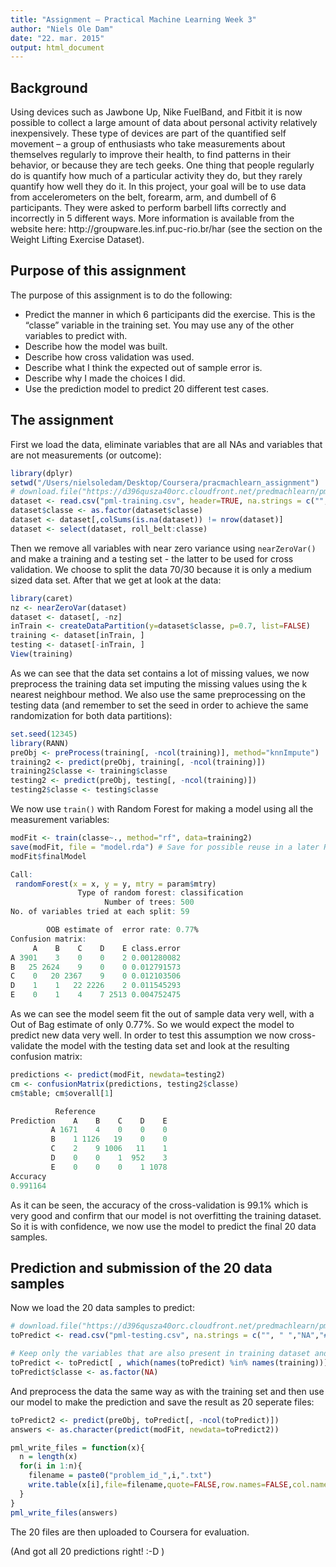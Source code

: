 ```yaml
---
title: "Assignment – Practical Machine Learning Week 3"
author: "Niels Ole Dam"
date: "22. mar. 2015"
output: html_document
---
```


## Background

Using devices such as Jawbone Up, Nike FuelBand, and Fitbit it is now possible to collect a large amount of data about personal activity relatively inexpensively. These type of devices are part of the quantified self movement – a group of enthusiasts who take measurements about themselves regularly to improve their health, to find patterns in their behavior, or because they are tech geeks. One thing that people regularly do is quantify how much of a particular activity they do, but they rarely quantify how well they do it. In this project, your goal will be to use data from accelerometers on the belt, forearm, arm, and dumbell of 6 participants. They were asked to perform barbell lifts correctly and incorrectly in 5 different ways. More information is available from the website here: http://groupware.les.inf.puc-rio.br/har (see the section on the Weight Lifting Exercise Dataset). 

## Purpose of this assignment

The purpose of this assignment is to do the following:

* Predict the manner in which 6 participants did the exercise. 
This is the "classe" variable in the training set. You may use any of the other variables to predict with.
* Describe how the model was built.
* Describe how cross validation was used.
* Describe what I think the expected out of sample error is.
* Describe why I made the choices I did.
* Use the prediction model to predict 20 different test cases. 

## The assignment

First we load the data, eliminate variables that are all NAs and variables that are not measurements (or outcome):

```r
library(dplyr)
setwd("/Users/nielsoledam/Desktop/Coursera/pracmachlearn_assignment")
# download.file("https://d396qusza40orc.cloudfront.net/predmachlearn/pml-training.csv", "pml-training.csv", method="curl")
dataset <- read.csv("pml-training.csv", header=TRUE, na.strings = c("", " ","NA","#DIV/0!"), stringsAsFactors=FALSE)
dataset$classe <- as.factor(dataset$classe)
dataset <- dataset[,colSums(is.na(dataset)) != nrow(dataset)]
dataset <- select(dataset, roll_belt:classe)
```

Then we remove all variables with near zero variance using `nearZeroVar()` and make a training and a testing set - the latter to be used for cross validation. We choose to split the data 70/30 because it is only a medium sized data set. After that we get at look at the data:

```r
library(caret)
nz <- nearZeroVar(dataset)
dataset <- dataset[, -nz] 
inTrain <- createDataPartition(y=dataset$classe, p=0.7, list=FALSE)
training <- dataset[inTrain, ]
testing <- dataset[-inTrain, ]
View(training)
```

As we can see that the data set contains a lot of missing values, we now preprocess the training data set imputing the missing values using the k nearest neighbour method. We also use the same preprocessing on the testing data (and remember to set the seed in order to achieve the same randomization for both data partitions):

```r
set.seed(12345)
library(RANN)
preObj <- preProcess(training[, -ncol(training)], method="knnImpute")
training2 <- predict(preObj, training[, -ncol(training)])
training2$classe <- training$classe
testing2 <- predict(preObj, testing[, -ncol(training)])
testing2$classe <- testing$classe
```

We now use `train()` with Random Forest for making a model using all the measurement variables:

```r
modFit <- train(classe~., method="rf", data=training2)
save(modFit, file = "model.rda") # Save for possible reuse in a later RStudio session
modFit$finalModel

Call:
 randomForest(x = x, y = y, mtry = param$mtry) 
               Type of random forest: classification
                     Number of trees: 500
No. of variables tried at each split: 59

        OOB estimate of  error rate: 0.77%
Confusion matrix:
     A    B    C    D    E class.error
A 3901    3    0    0    2 0.001280082
B   25 2624    9    0    0 0.012791573
C    0   20 2367    9    0 0.012103506
D    1    1   22 2226    2 0.011545293
E    0    1    4    7 2513 0.004752475
```

As we can see the model seem fit the out of sample data very well, with a Out of Bag estimate of only 0.77%. So we would expect the model to predict new data very well. In order to test this assumption we now cross-validate the model with the testing data set and look at the resulting confusion matrix:

```r
predictions <- predict(modFit, newdata=testing2)
cm <- confusionMatrix(predictions, testing2$classe)
cm$table; cm$overall[1]

          Reference
Prediction    A    B    C    D    E
         A 1671    4    0    0    0
         B    1 1126   19    0    0
         C    2    9 1006   11    1
         D    0    0    1  952    3
         E    0    0    0    1 1078
Accuracy 
0.991164 
```

As it can be seen, the accuracy of the cross-validation is 99.1% which is very good and confirm that our model is not overfitting the training dataset. So it is with confidence, we now use the model to predict the final 20 data samples.

## Prediction and submission of the 20 data samples

Now we load the 20 data samples to predict:

```r
# download.file("https://d396qusza40orc.cloudfront.net/predmachlearn/pml-testing.csv", "pml-testing.csv", method="curl")
toPredict <- read.csv("pml-testing.csv", na.strings = c("", " ","NA","#DIV/0!"), stringsAsFactors=FALSE)

# Keep only the variables that are also present in training dataset and add a classe variable
toPredict <- toPredict[ , which(names(toPredict) %in% names(training))]
toPredict$classe <- as.factor(NA)
```

And preprocess the data the same way as with the training set and then use our model to make the prediction and save the result as 20 seperate files:

```r
toPredict2 <- predict(preObj, toPredict[, -ncol(toPredict)])
answers <- as.character(predict(modFit, newdata=toPredict2))

pml_write_files = function(x){
  n = length(x)
  for(i in 1:n){
    filename = paste0("problem_id_",i,".txt")
    write.table(x[i],file=filename,quote=FALSE,row.names=FALSE,col.names=FALSE)
  }
} 
pml_write_files(answers)

```

The 20 files are then uploaded to Coursera for evaluation.

(And got all 20 predictions right! :-D )
